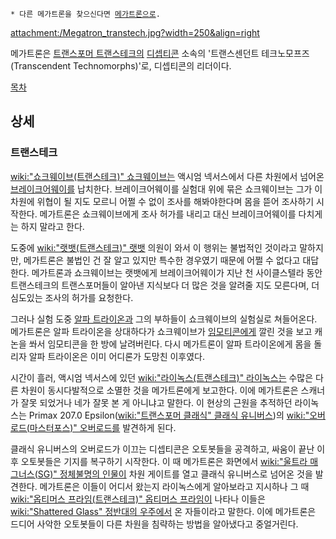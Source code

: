  * 다른 메가트론을 찾으신다면 [[메가트론]]으로.

attachment:/Megatron_transtech.jpg?width=250&align=right

메가트론은 [[트랜스포머 트랜스테크]]의 [[디셉티콘]] 소속의 '트랜스센던트 테크노모프즈(Transcendent Technomorphs)'로, 디셉티콘의 리더이다.

[[목차]]

== 상세 ==
=== 트랜스테크 ===
[[wiki:"쇼크웨이브(트랜스테크)" 쇼크웨이브]]는 액시엄 넥서스에서 다른 차원에서 넘어온 [[브레이크어웨이]]를 납치한다. 브레이크어웨이를 실험대 위에 묶은 쇼크웨이브는 그가 이 차원에 위협이 될 지도 모르니 어쩔 수 없이 조사를 해봐야한다며 몸을 뜯어 조사하기 시작한다. 메가트론은 쇼크웨이브에게 조사 허가를 내리고 대신 브레이크어웨이를 다치게는 하지 말라고 한다.

도중에 [[wiki:"랫뱃(트랜스테크)" 랫뱃]] 의원이 와서 이 행위는 불법적인 것이라고 말하지만, 메가트론은 불법인 건 잘 알고 있지만 특수한 경우였기 때문에 어쩔 수 없다고 대답한다. 메가트론과 쇼크웨이브는 랫뱃에게 브레이크어웨이가 지난 천 사이클스텔라 동안 트랜스테크의 트랜스포머들이 알아낸 지식보다 더 많은 것을 알려줄 지도 모른다며, 더 심도있는 조사의 허가를 요청한다.

그러나 실험 도중 [[알파 트라이온]]과 그의 부하들이 쇼크웨이브의 실험실로 쳐들어온다. 메가트론은 알파 트라이온을 상대하다가 쇼크웨이브가 [[임모티콘]]에게 깔린 것을 보고 캐논을 쏴서 임모티콘을 한 방에 날려버린다. 다시 메가트론이 알파 트라이온에게 몸을 돌리자 알파 트라이온은 이미 어디론가 도망친 이후였다. 

시간이 흘러, 액시엄 넥서스에 있던 [[wiki:"라이녹스(트랜스테크)" 라이녹스]]는 수많은 다른 차원이 동시다발적으로 소멸한 것을 메가트론에게 보고한다. 이에 메가트론은 스캐너가 잘못 되었거나 네가 잘못 본 게 아니냐고 말한다. 이 현상의 근원을 추적하던 라이녹스는 Primax 207.0 Epsilon([[wiki:"트랜스포머 클래식" 클래식 유니버스]])의 [[wiki:"오버로드(마스터포스)" 오버로드]]를 발견하게 된다.

클래식 유니버스의 오버로드가 이끄는 디셉티콘은 오토봇들을 공격하고, 싸움이 끝난 이후 오토봇들은 기지를 복구하기 시작한다. 이 때 메가트론은 화면에서 [[wiki:"울트라 매그너스(SG)" 정체불명의 인물]]이 차원 게이트를 열고 클래식 유니버스로 넘어온 것을 발견한다. 메가트론은 이들이 어디서 왔는지 라이녹스에게 알아보라고 지시하나 그 때 [[wiki:"옵티머스 프라임(트랜스테크)" 옵티머스 프라임]]이 나타나 이들은 [[wiki:"Shattered Glass" 정반대의 우주]]에서 온 자들이라고 말한다. 이에 메가트론은 드디어 사악한 오토봇들이 다른 차원을 침략하는 방법을 알아냈다고 중얼거린다. 
